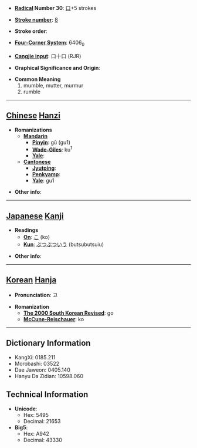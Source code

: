 * '''[[Wiktionary:Chinese radical index| Radical]] Number 30''': [[Wiktionary:Chinese radical index 口|口]]+5 strokes

* '''[[Wiktionary:Chinese total strokes index|Stroke number]]''': [[Wiktionary:Chinese total strokes index 8|8]]

* '''Stroke order''': 

* '''[[Wiktionary:Chinese four corner index|Four-Corner System]]''': 6406<sub>0</sub>

* '''[[Wiktionary:Chinese Cangjie index|Cangjie input]]''': 口十口 (RJR)

* '''Graphical Significance and Origin''': 

* '''Common Meaning'''
*#mumble, mutter, murmur
*# rumble


----

== [[Chinese]] [[Hanzi]] ==

* '''Romanizations'''
** '''[[Mandarin]]'''
*** '''[[Pinyin]]''': gū (gu1)
*** '''[[Wade-Giles]]''': ku<sup>1</sup>
*** '''[[Yale]]''': 
** '''[[Cantonese]]'''
*** '''[[Jyutping]]''':
*** '''[[Penkyamp]]''': 
*** '''[[Yale]]''': gu1

* '''Other info''': 

----

== [[Japanese]] [[Kanji]] ==

* '''Readings'''
** '''[[On]]''': [[こ]] (ko)
** '''[[Kun]]''': [[ぶつぶついう]] (butsubutsuiu)

* '''Other info''':  

----

== [[Korean]] [[Hanja]] ==

* '''Pronunciation''': 고

* '''Romanization'''
** '''[[The 2000 South Korean Revised Romanization|The 2000 South Korean Revised]]''': go
** '''[[McCune-Reischauer]]''': ko

----

== Dictionary Information ==

* KangXi: 0185.211
* Morobashi: 03522
* Dae Jaweon: 0405.140
* Hanyu Da Zidian: 10598.060

== Technical Information ==

* '''Unicode''':
** Hex: 5495
** Decimal: 21653
* '''Big5''':
** Hex: A942
** Decimal: 43330